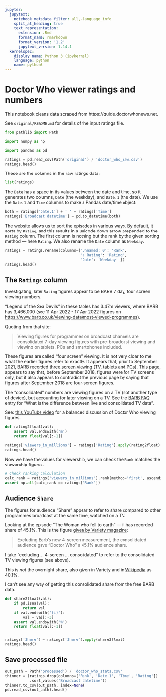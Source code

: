 ```yaml
---
jupyter:
  jupytext:
    notebook_metadata_filter: all,-language_info
    split_at_heading: true
    text_representation:
      extension: .Rmd
      format_name: rmarkdown
      format_version: '1.2'
      jupytext_version: 1.14.1
  kernelspec:
    display_name: Python 3 (ipykernel)
    language: python
    name: python3
---
```


# Doctor Who viewer ratings and numbers

This notebook cleans data scraped from <https://guide.doctorwhonews.net>.

See `original/README.md` for details of the input ratings file.

```python
from pathlib import Path

import numpy as np

import pandas as pd

ratings = pd.read_csv(Path('original') / 'doctor_who_raw.csv')
ratings.head()
```

These are the columns in the raw ratings data:

```python
list(ratings)
```

The `Date` has a space in its values between the date and time, so it generates
two columns, `Date` (the weekday), and `Date.1` (the date).  We use the
`Date.1` and `Time` columns to make a Pandas date/time object:

```python
both = ratings['Date.1'] + ' ' + ratings['Time']
ratings['Broadcast datetime'] = pd.to_datetime(both)
```

The website allows us to sort the episodes in various ways.  By default, it
sorts by `Rating`, and this results in a unicode down arrow prepended to the
`Rating` column.  The first column is nothing but the rank by the given sorting
method — here `Rating`.  We also rename the `Date` column as `Weekday`.

```python
ratings = ratings.rename(columns={'Unnamed: 0': 'Rank',
                                  '⇩ Rating': 'Rating',
                                  'Date': 'Weekday' })
ratings.head()
```

## The `Ratings` column

Investigating, later `Rating` figures appear to be BARB 7 day, four screen
viewing numbers.

"Legend of the Sea Devils" in these tables has 3.47m viewers, where BARB has
3,466,000 (see 11 Apr 2022 - 17 Apr 2022 figures on
<https://www.barb.co.uk/viewing-data/most-viewed-programmes>).

Quoting from that site:

> Viewing figures for programmes on broadcast channels are consolidated 7-day
> viewing figures with pre-broadcast viewing and viewing on tablets, PCs and
> smartphones included.

These figures are called "four screen" viewing.  It is not very cloar to me
what the earlier figures refer to exactly.  It appears that, prior to September
2021, BARB recorded [three screen viewing (TV, tablets and
PCs)](https://www.barb.co.uk/news/dovetail-fusion-now-includes-smartphone-data).
[This
page](https://www.barb.co.uk/news/barb-launches-multiple-screen-audience-reporting/),
appears to say that, before September 2018, figures were for TV screens only,
but it also appears to contradict the previous page by saying that figures
after September 2018 are four-screen figures.

The "consolidated" numbers are viewing figures on a TV (not another type of
device), but accounting for later viewing on a TV.  See the [BARB
FAQ](https://www.barb.co.uk/frequently-asked-questions) entry for "What is the
difference between live and consolidated TV data".

See: [this YouTube video](https://www.youtube.com/watch?v=66eBGKicCnA) for a
balanced discussion of Doctor Who viewing figures.

```python
def rating2float(val):
    assert val.endswith('m')
    return float(val[:-1])

ratings['viewers_in_millions'] = ratings['Rating'].apply(rating2float)
ratings.head()
```

Now we have the values for viewership, we can check the `Rank` matches the
viewership figures.

```python
# Check ranking calculation
calc_rank = ratings['viewers_in_millions'].rank(method='first', ascending=False)
assert np.all(calc_rank == ratings['Rank'])
```

## Audience `Share`

The figures for audience "Share" appear to refer to share compared to other
programmes broadcast at the same time, watched on a TV.

Looking at the episode "The Woman who fell to earth" — it has recorded share of
45.1%.  This is the figure [given by Variety
magazine](https://variety.com/2018/tv/news/doctor-who-jodie-whittaker-debut-most-watched-uk-1202982665):

> Excluding Barb’s new 4-screen measurement, the consolidated audience gave
> “Doctor Who” a 45.1% audience share.

I take "excluding ... 4-screen ... consolidated" to refer to the consolidated
TV viewing figures (see above).

This is _not_ the overnight share, also given in Variety and in
[Wikipedia](https://en.wikipedia.org/wiki/The_Woman_Who_Fell_to_Earth) as
40.1%.

I can't see any way of getting this consolidated share from the free BARB data.


```python
def share2float(val):
    if pd.isna(val):
        return val
    if val.endswith('(i)'):
        val = val[:-3]
    assert val.endswith('%')
    return float(val[:-1])


ratings['Share'] = ratings['Share'].apply(share2float)
ratings.head()
```

## Save processed file

```python
out_path = Path('processed') / 'doctor_who_stats.csv'
thinner = (ratings.drop(columns=['Rank', 'Date.1', 'Time', 'Rating'])
           .sort_values('Broadcast datetime'))
thinner.to_csv(out_path, index=None)
pd.read_csv(out_path).head()
```
